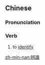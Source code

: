 {{also|辨识}}
==Chinese==
{{zh-forms|s=辨识}}

===Pronunciation===
{{zh-pron
|m=biàn識
|c=bin6 sik1
|mn=piān-sek
|cat=v
}}

===Verb===
{{zh-verb}}

# to [[identify]]

[[zh-min-nan:辨識]]